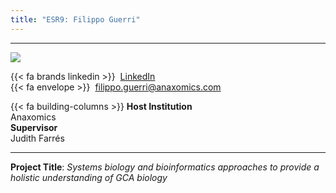```yaml
---
title: "ESR9: Filippo Guerri"
---
```


---

:::{layout="[30, 60, 50]" .profile-text}

![](../assets/esr_pictures/filippo_square.jpg){.img-profile}

{{< fa brands linkedin >}}\  [LinkedIn](https://www.linkedin.com/in/filippo-guerri-222695132/)<br>
{{< fa envelope >}} \ [ filippo.guerri@anaxomics.com](mailto: filippo.guerri@anaxomics.com)<br>

{{< fa building-columns >}} **Host Institution** <br> Anaxomics <br>
**Supervisor** <br> Judith Farrés 

::: 

---

**Project Title**: *Systems biology and bioinformatics approaches to provide a holistic understanding of GCA biology*